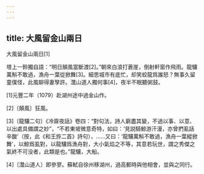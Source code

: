 ```yaml
---
---
---
```

title: 大風留金山兩日
---



大風留金山兩日[1]


塔上一鈴獨自語：“明日顛風當斷渡[2]。”朝來白浪打蒼崖，倒射軒窗作飛雨。龍驤萬斛不敢過，漁舟一葉從掀舞[3]。細思城市有底忙，却笑蛟龍爲誰怒？無事久留童僕怪，此風聊得妻孥許。灊山道人獨何事[4]，夜半不眠聽粥鼓。

[1]元豐二年（1079）赴湖州途中過金山作。

[2]〔顛風〕狂風。

[3]〔龍驤二句〕《冷齋夜話》卷四：“對句法，詩人窮盡其變，不過以事、以意、以出處具備謂之妙”，“不若東坡微意奇特，如曰：‘見説騎鯨游汗漫，亦曾捫虱話辛酸’（按，此《和王斿二首》詩句），……又曰：‘龍驤萬斛不敢過，漁舟一葉縱掀舞’，以鯨爲虱對，以龍驤爲漁舟對，大小氣焰之不等，其意若玩世，謂之秀傑之氣終不可没者，此類是也。”龍驤，大船。

[4]〔灊山道人〕即參寥。蘇軾自徐州移湖州，過高郵時與他相會，並與之同行。